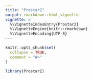 ```yaml
---
title: "Prostar2"
output: rmarkdown::html_vignette
vignette: >
  %\VignetteIndexEntry{Prostar2}
  %\VignetteEngine{knitr::rmarkdown}
  %\VignetteEncoding{UTF-8}
---
```


```r
knitr::opts_chunk$set(
  collapse = TRUE,
  comment = "#>"
)
```

```r
library(Prostar2)
```
